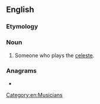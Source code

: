 ==English==

===Etymology===
{{suffix|en|celeste|ist}}

===Noun===
{{en-noun}}

# Someone who plays the [[celeste]].

===Anagrams===
* {{anagrams|en|testicles}}

[[Category:en:Musicians]]
